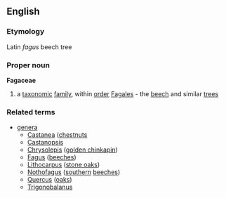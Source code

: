 ==English==
===Etymology===
Latin ''fagus'' beech tree
===Proper noun===
{{wikipedia}}
'''Fagaceae'''
#a [[taxonomic]] [[family]], within [[order]] [[Fagales]] - the [[beech]] and similar [[tree]]s
===Related terms===
{{wikispecies}}
*[[genera]]
**[[Castanea]] ([[chestnut]]s
**[[Castanopsis]]
**[[Chrysolepis]] ([[golden chinkapin]])
**[[Fagus]] ([[beech]]es)
**[[Lithocarpus]] ([[stone oak]]s)
**[[Nothofagus]] ([[southern]] [[beech]]es)
**[[Quercus]] ([[oak]]s)
**[[Trigonobalanus]]